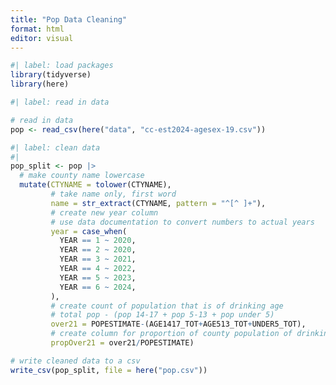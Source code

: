 ```yaml
---
title: "Pop Data Cleaning"
format: html
editor: visual
---
```


```r
#| label: load packages
library(tidyverse)
library(here)
```

```r
#| label: read in data

# read in data
pop <- read_csv(here("data", "cc-est2024-agesex-19.csv"))
```

```r
#| label: clean data
#| 
pop_split <- pop |>
  # make county name lowercase
  mutate(CTYNAME = tolower(CTYNAME),
         # take name only, first word
         name = str_extract(CTYNAME, pattern = "^[^ ]+"),
         # create new year column
         # use data documentation to convert numbers to actual years
         year = case_when(
           YEAR == 1 ~ 2020,
           YEAR == 2 ~ 2020,
           YEAR == 3 ~ 2021,
           YEAR == 4 ~ 2022,
           YEAR == 5 ~ 2023,
           YEAR == 6 ~ 2024,
         ),
         # create count of population that is of drinking age
         # total pop - (pop 14-17 + pop 5-13 + pop under 5)
         over21 = POPESTIMATE-(AGE1417_TOT+AGE513_TOT+UNDER5_TOT),
         # create column for proportion of county population of drinking age
         propOver21 = over21/POPESTIMATE)

# write cleaned data to a csv
write_csv(pop_split, file = here("pop.csv"))
```
